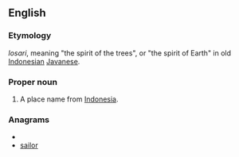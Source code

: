 ==English==

===Etymology===
{{etyl|jv}} ''losari'', meaning "the spirit of the trees", or "the spirit of Earth" in old [[Indonesian]] [[Javanese]].

===Proper noun===
{{en-proper noun}}

# A place name from [[Indonesia]].

===Anagrams===
* {{alphagram|ailors}}
* [[sailor#English|sailor]]